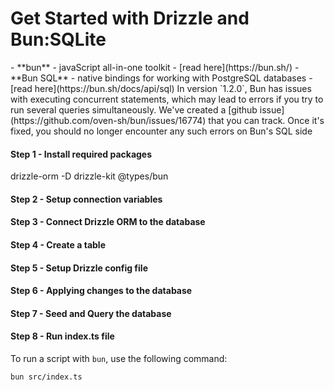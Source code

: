 
<Breadcrumbs/>

# Get Started with Drizzle and Bun:SQLite

<Prerequisites>  
  - **bun** - javaScript all-in-one toolkit - [read here](https://bun.sh/)
  - **Bun SQL** - native bindings for working with PostgreSQL databases - [read here](https://bun.sh/docs/api/sql)
</Prerequisites>

<Callout type='error'>
In version `1.2.0`, Bun has issues with executing concurrent statements, which may lead to errors if you try to run several queries simultaneously.
We've created a [github issue](https://github.com/oven-sh/bun/issues/16774) that you can track. Once it's fixed, you should no longer encounter any such errors on Bun's SQL side
</Callout>

<FileStructure />

#### Step 1 - Install required packages
<Npm>
  drizzle-orm
  -D drizzle-kit @types/bun
</Npm>

#### Step 2 - Setup connection variables

<SetupEnv env_variable='DATABASE_URL' />

#### Step 3 - Connect Drizzle ORM to the database

<ConnectBun/>

#### Step 4 - Create a table

<CreateTable/>

#### Step 5 - Setup Drizzle config file

<SetupConfig dialect='postgresql' env_variable='DATABASE_URL'/>

#### Step 6 - Applying changes to the database

<ApplyChanges />

#### Step 7 - Seed and Query the database

<QueryDatabase dialect='bun-sql' env_variable='DATABASE_URL'/>

#### Step 8 - Run index.ts file

To run a script with `bun`, use the following command:
```bash copy
bun src/index.ts
```
